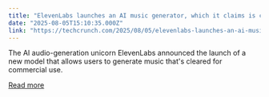 ```yaml
---
title: "ElevenLabs launches an AI music generator, which it claims is cleared for commercial use"
date: "2025-08-05T15:10:35.000Z"
link: "https://techcrunch.com/2025/08/05/elevenlabs-launches-an-ai-music-generator-which-it-claims-is-cleared-for-commercial-use/"
---
```


The AI audio-generation unicorn ElevenLabs announced the launch of a new model that allows users to generate music that's cleared for commercial use.

[Read more](https://techcrunch.com/2025/08/05/elevenlabs-launches-an-ai-music-generator-which-it-claims-is-cleared-for-commercial-use/)
